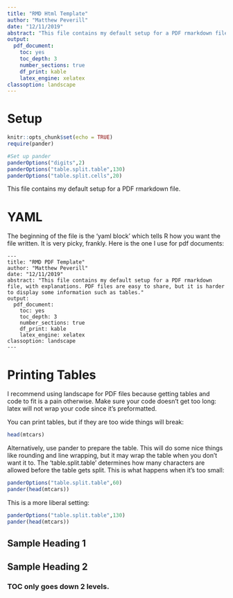 ```yaml
---
title: "RMD Html Template"
author: "Matthew Peverill"
date: "12/11/2019"
abstract: "This file contains my default setup for a PDF rmarkdown file, with explanations. PDF files are easy to share, but it is harder to display some information such as tables."
output: 
  pdf_document:
    toc: yes
    toc_depth: 3
    number_sections: true
    df_print: kable
    latex_engine: xelatex
classoption: landscape
---
```



# Setup 

```r
knitr::opts_chunk$set(echo = TRUE)
require(pander)

#Set up pander
panderOptions("digits",2)
panderOptions("table.split.table",130)
panderOptions("table.split.cells",20)
```

This file contains my default setup for a PDF rmarkdown file.

# YAML

The beginning of the file is the 'yaml block' which tells R how you want the file written. It is very picky, frankly. Here is the one I use for pdf documents:

```
---
title: "RMD PDF Template"
author: "Matthew Peverill"
date: "12/11/2019"
abstract: "This file contains my default setup for a PDF rmarkdown file, with explanations. PDF files are easy to share, but it is harder to display some information such as tables."
output: 
  pdf_document:
    toc: yes
    toc_depth: 3
    number_sections: true
    df_print: kable
    latex_engine: xelatex
classoption: landscape
---
```

# Printing Tables

I recommend using landscape for PDF files because getting tables and code to fit is a pain otherwise. Make sure your code doesn't get too long: latex will not wrap your code since it's preformatted.  

You can print tables, but if they are too wide things will break:

```r
head(mtcars)
```

Alternatively, use pander to prepare the table. This will do some nice things like rounding and line wrapping, but it may wrap the table when you don't want it to. The 'table.split.table' determines how many characters are allowed before the table gets split. This is what happens when it's too small:

```r
panderOptions("table.split.table",60) 
pander(head(mtcars))
```

This is a more liberal setting:

```r
panderOptions("table.split.table",130)
pander(head(mtcars))
```


## Sample Heading 1

## Sample Heading 2

### TOC only goes down 2 levels.
